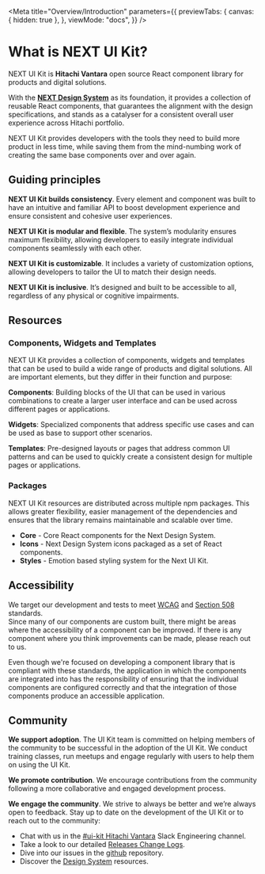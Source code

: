 
<Meta
  title="Overview/Introduction"
  parameters={{
    previewTabs: {
      canvas: { hidden: true },
    },
    viewMode: "docs",
  }}
/>

# What is NEXT UI Kit?

NEXT UI Kit is **Hitachi Vantara** open source React component library for products and digital solutions.

With the **[NEXT Design System](https://designsystem.hitachivantara.com/)** as its foundation, it provides a collection of reusable React components, that guarantees the alignment with the design specifications, and stands as a catalyser for a consistent overall user experience across Hitachi portfolio.​

NEXT UI Kit provides developers with the tools they need to build more product in less time, while saving them from the mind-numbing work of creating the same base components over and over again.

## Guiding principles

**NEXT UI Kit builds consistency**. Every element and component was built to have an intuitive and familiar API to boost development experience and ensure consistent and cohesive user experiences.

**NEXT UI Kit is modular and flexible**. The system’s modularity ensures maximum flexibility, allowing developers to easily integrate individual components seamlessly with each other.

**NEXT UI Kit is customizable**. It includes a variety of customization options, allowing developers to tailor the UI to match their design needs.

**NEXT UI Kit is inclusive**. It’s designed and built to be accessible to all, regardless of any physical or cognitive impairments.

## Resources

### Components, Widgets and Templates

NEXT UI Kit provides a collection of components, widgets and templates that can be used to build a wide range of products and digital solutions.
All are important elements, but they differ in their function and purpose:

**Components**: Building blocks of the UI that can be used in various combinations to create a larger user interface and can be used across different pages or applications.

**Widgets**: Specialized components that address specific use cases and can be used as base to support other scenarios.

**Templates**: Pre-designed layouts or pages that address common UI patterns and can be used to quickly create a consistent design for multiple pages or applications.

### Packages

NEXT UI Kit resources are distributed across multiple npm packages. This allows greater flexibility, easier management of the dependencies and ensures that the library remains maintainable and scalable over time.

- **Core** - Core React components for the Next Design System.
- **Icons** - Next Design System icons packaged as a set of React components.
- **Styles** - Emotion based styling system for the Next UI Kit.

## Accessibility

We target our development and tests to meet [WCAG](https://www.w3.org/WAI/standards-guidelines/wcag/) and [Section 508](https://www.section508.gov/) standards.  
Since many of our components are custom built, there might be areas where the accessibility of a component can be improved.
If there is any component where you think improvements can be made, please reach out to us.

Even though we're focused on developing a component library that is compliant with these standards, the application in which the components are integrated into has the responsibility of ensuring that the individual components are configured correctly and that the integration of those components produce an accessible application.

## Community

**We support adoption**. The UI Kit team is committed on helping members of the community to be successful in the adoption of the UI Kit. We conduct training classes, run meetups and engage regularly with users to help them on using the UI Kit.

**We promote contribution**. We encourage contributions from the community following a more collaborative and engaged development process.

**We engage the community**. We strive to always be better and we’re always open to feedback. Stay up to date on the development of the UI Kit or to reach out to the community:

- Chat with us in the [#ui-kit Hitachi Vantara](https://hitachivantara-eng.slack.com/messages/CFY74GK6G) Slack Engineering channel.
- Take a look to our detailed [Releases Change Logs](https://github.com/lumada-design/hv-uikit-react/releases).
- Dive into our issues in the [github](https://github.com/lumada-design/hv-uikit-react/issues) repository.
- Discover the [Design System](https://hitachivantara.sharepoint.com/sites/DesignSystem/UI%20KIT/Home.aspx) resources.
